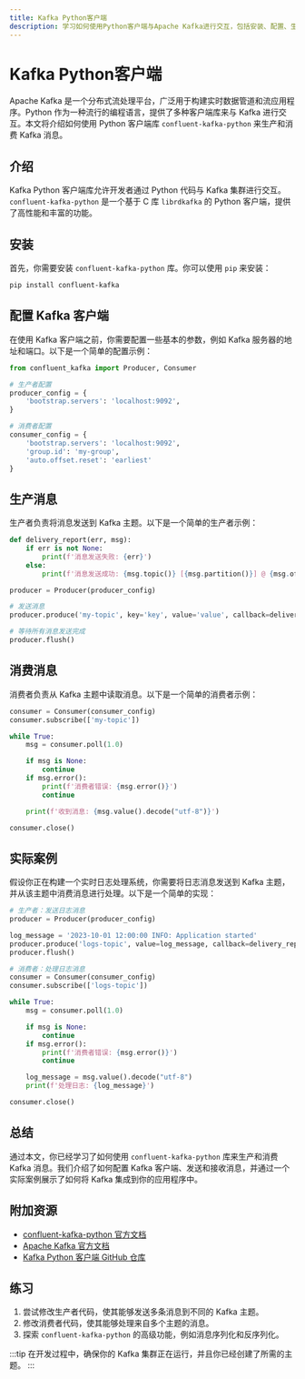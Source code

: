 ```yaml
---
title: Kafka Python客户端
description: 学习如何使用Python客户端与Apache Kafka进行交互，包括安装、配置、生产和消费消息的详细步骤。
---
```


# Kafka Python客户端

Apache Kafka 是一个分布式流处理平台，广泛用于构建实时数据管道和流应用程序。Python 作为一种流行的编程语言，提供了多种客户端库来与 Kafka 进行交互。本文将介绍如何使用 Python 客户端库 `confluent-kafka-python` 来生产和消费 Kafka 消息。

## 介绍

Kafka Python 客户端库允许开发者通过 Python 代码与 Kafka 集群进行交互。`confluent-kafka-python` 是一个基于 C 库 `librdkafka` 的 Python 客户端，提供了高性能和丰富的功能。

## 安装

首先，你需要安装 `confluent-kafka-python` 库。你可以使用 `pip` 来安装：

```bash
pip install confluent-kafka
```

## 配置 Kafka 客户端

在使用 Kafka 客户端之前，你需要配置一些基本的参数，例如 Kafka 服务器的地址和端口。以下是一个简单的配置示例：

```python
from confluent_kafka import Producer, Consumer

# 生产者配置
producer_config = {
    'bootstrap.servers': 'localhost:9092',
}

# 消费者配置
consumer_config = {
    'bootstrap.servers': 'localhost:9092',
    'group.id': 'my-group',
    'auto.offset.reset': 'earliest'
}
```

## 生产消息

生产者负责将消息发送到 Kafka 主题。以下是一个简单的生产者示例：

```python
def delivery_report(err, msg):
    if err is not None:
        print(f'消息发送失败: {err}')
    else:
        print(f'消息发送成功: {msg.topic()} [{msg.partition()}] @ {msg.offset()}')

producer = Producer(producer_config)

# 发送消息
producer.produce('my-topic', key='key', value='value', callback=delivery_report)

# 等待所有消息发送完成
producer.flush()
```

## 消费消息

消费者负责从 Kafka 主题中读取消息。以下是一个简单的消费者示例：

```python
consumer = Consumer(consumer_config)
consumer.subscribe(['my-topic'])

while True:
    msg = consumer.poll(1.0)

    if msg is None:
        continue
    if msg.error():
        print(f'消费者错误: {msg.error()}')
        continue

    print(f'收到消息: {msg.value().decode("utf-8")}')

consumer.close()
```

## 实际案例

假设你正在构建一个实时日志处理系统，你需要将日志消息发送到 Kafka 主题，并从该主题中消费消息进行处理。以下是一个简单的实现：

```python
# 生产者：发送日志消息
producer = Producer(producer_config)

log_message = '2023-10-01 12:00:00 INFO: Application started'
producer.produce('logs-topic', value=log_message, callback=delivery_report)
producer.flush()

# 消费者：处理日志消息
consumer = Consumer(consumer_config)
consumer.subscribe(['logs-topic'])

while True:
    msg = consumer.poll(1.0)

    if msg is None:
        continue
    if msg.error():
        print(f'消费者错误: {msg.error()}')
        continue

    log_message = msg.value().decode("utf-8")
    print(f'处理日志: {log_message}')

consumer.close()
```

## 总结

通过本文，你已经学习了如何使用 `confluent-kafka-python` 库来生产和消费 Kafka 消息。我们介绍了如何配置 Kafka 客户端、发送和接收消息，并通过一个实际案例展示了如何将 Kafka 集成到你的应用程序中。

## 附加资源

- [confluent-kafka-python 官方文档](https://docs.confluent.io/platform/current/clients/confluent-kafka-python/html/index.html)
- [Apache Kafka 官方文档](https://kafka.apache.org/documentation/)
- [Kafka Python 客户端 GitHub 仓库](https://github.com/confluentinc/confluent-kafka-python)

## 练习

1. 尝试修改生产者代码，使其能够发送多条消息到不同的 Kafka 主题。
2. 修改消费者代码，使其能够处理来自多个主题的消息。
3. 探索 `confluent-kafka-python` 的高级功能，例如消息序列化和反序列化。

:::tip
在开发过程中，确保你的 Kafka 集群正在运行，并且你已经创建了所需的主题。
:::